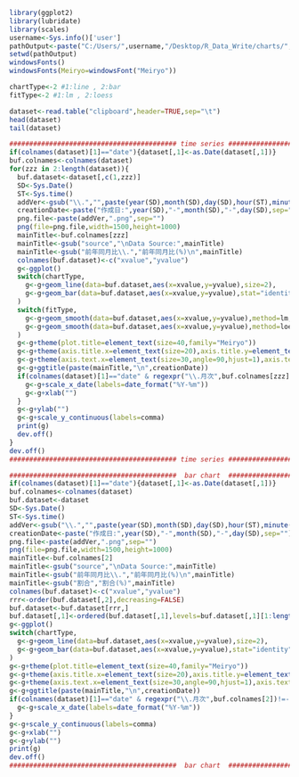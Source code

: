 ```r
library(ggplot2)
library(lubridate)
library(scales)
username<-Sys.info()['user']
pathOutput<-paste("C:/Users/",username,"/Desktop/R_Data_Write/charts/",sep="")
setwd(pathOutput)
windowsFonts()
windowsFonts(Meiryo=windowsFont("Meiryo"))
```

```r
chartType<-2 #1:line , 2:bar
fitType<-2 #1:lm , 2:loess
```

```r
dataset<-read.table("clipboard",header=TRUE,sep="\t")
head(dataset)
tail(dataset)
```

```r
########################################## time series ##########################################
if(colnames(dataset)[1]=="date"){dataset[,1]<-as.Date(dataset[,1])}
buf.colnames<-colnames(dataset)
for(zzz in 2:length(dataset)){
  buf.dataset<-dataset[,c(1,zzz)]  
  SD<-Sys.Date()
  ST<-Sys.time()  
  addVer<-gsub("\\.","",paste(year(SD),month(SD),day(SD),hour(ST),minute(ST),second(ST),sep=""))
  creationDate<-paste("作成日:",year(SD),"-",month(SD),"-",day(SD),sep="")  
  png.file<-paste(addVer,".png",sep="")
  png(file=png.file,width=1500,height=1000)
  mainTitle<-buf.colnames[zzz]
  mainTitle<-gsub("source","\nData Source:",mainTitle)
  mainTitle<-gsub("前年同月比\\.","前年同月比(%)\n",mainTitle)
  colnames(buf.dataset)<-c("xvalue","yvalue")
  g<-ggplot()
  switch(chartType,  
    g<-g+geom_line(data=buf.dataset,aes(x=xvalue,y=yvalue),size=2),
    g<-g+geom_bar(data=buf.dataset,aes(x=xvalue,y=yvalue),stat="identity",position="identity",fill="orange",alpha=0.2,color="black")
  )
  switch(fitType,
    g<-g+geom_smooth(data=buf.dataset,aes(x=xvalue,y=yvalue),method=lm,lwd=2),
    g<-g+geom_smooth(data=buf.dataset,aes(x=xvalue,y=yvalue),method=loess,color="red",lwd=2)
  )
  g<-g+theme(plot.title=element_text(size=40,family="Meiryo"))
  g<-g+theme(axis.title.x=element_text(size=20),axis.title.y=element_text(size=20)) 
  g<-g+theme(axis.text.x=element_text(size=30,angle=90,hjust=1),axis.text.y=element_text(size=30)) 
  g<-g+ggtitle(paste(mainTitle,"\n",creationDate))
  if(colnames(dataset)[1]=="date" & regexpr("\\.月次",buf.colnames[zzz])!=-1){  
    g<-g+scale_x_date(labels=date_format("%Y-%m"))  
    g<-g+xlab("")
  }  
  g<-g+ylab("") 
  g<-g+scale_y_continuous(labels=comma)
  print(g)
  dev.off()
}  
dev.off()      
########################################## time series ##########################################
```

```r
##########################################  bar chart  ##########################################
if(colnames(dataset)[1]=="date"){dataset[,1]<-as.Date(dataset[,1])}
buf.colnames<-colnames(dataset)
buf.dataset<-dataset
SD<-Sys.Date()
ST<-Sys.time()  
addVer<-gsub("\\.","",paste(year(SD),month(SD),day(SD),hour(ST),minute(ST),second(ST),sep=""))
creationDate<-paste("作成日:",year(SD),"-",month(SD),"-",day(SD),sep="")  
png.file<-paste(addVer,".png",sep="")
png(file=png.file,width=1500,height=1000)
mainTitle<-buf.colnames[2]
mainTitle<-gsub("source","\nData Source:",mainTitle)
mainTitle<-gsub("前年同月比\\.","前年同月比(%)\n",mainTitle)
mainTitle<-gsub("割合","割合(%)",mainTitle)
colnames(buf.dataset)<-c("xvalue","yvalue")
rrr<-order(buf.dataset[,2],decreasing=FALSE)
buf.dataset<-buf.dataset[rrr,]
buf.dataset[,1]<-ordered(buf.dataset[,1],levels=buf.dataset[,1][1:length(buf.dataset[,1])])
g<-ggplot()
switch(chartType,  
  g<-g+geom_line(data=buf.dataset,aes(x=xvalue,y=yvalue),size=2),
  g<-g+geom_bar(data=buf.dataset,aes(x=xvalue,y=yvalue),stat="identity",position="identity",fill="orange",alpha=0.2,color="black")
)
g<-g+theme(plot.title=element_text(size=40,family="Meiryo"))
g<-g+theme(axis.title.x=element_text(size=20),axis.title.y=element_text(size=20)) 
g<-g+theme(axis.text.x=element_text(size=30,angle=90,hjust=1),axis.text.y=element_text(size=30)) 
g<-g+ggtitle(paste(mainTitle,"\n",creationDate))
if(colnames(dataset)[1]=="date" & regexpr("\\.月次",buf.colnames[2])!=-1){  
  g<-g+scale_x_date(labels=date_format("%Y-%m"))  
}  
g<-g+scale_y_continuous(labels=comma)
g<-g+xlab("")
g<-g+ylab("") 
print(g)
dev.off()
##########################################  bar chart  ##########################################
```